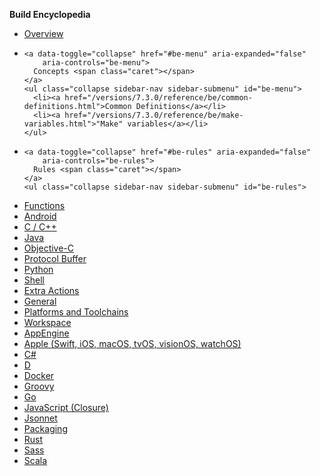 
**Build Encyclopedia**

<ul class="sidebar-nav">
  <li><a href="/versions/7.3.0/reference/be/overview.html">Overview</a></li>

  <li>

    <a data-toggle="collapse" href="#be-menu" aria-expanded="false"
        aria-controls="be-menu">
      Concepts <span class="caret"></span>
    </a>
    <ul class="collapse sidebar-nav sidebar-submenu" id="be-menu">
      <li><a href="/versions/7.3.0/reference/be/common-definitions.html">Common Definitions</a></li>
      <li><a href="/versions/7.3.0/reference/be/make-variables.html">"Make" variables</a></li>
    </ul>
  </li>

  <li>

    <a data-toggle="collapse" href="#be-rules" aria-expanded="false"
        aria-controls="be-rules">
      Rules <span class="caret"></span>
    </a>
    <ul class="collapse sidebar-nav sidebar-submenu" id="be-rules">
  <li><a href="/versions/7.3.0/reference/be/functions.html">Functions</a></li>
    <li><a href="/versions/7.3.0/reference/be/android.html">Android</a></li>
      <li><a href="/versions/7.3.0/reference/be/c-cpp.html">C / C++</a></li>
      <li><a href="/versions/7.3.0/reference/be/java.html">Java</a></li>
      <li><a href="/versions/7.3.0/reference/be/objective-c.html">Objective-C</a></li>
      <li><a href="/versions/7.3.0/reference/be/protocol-buffer.html">Protocol Buffer</a></li>
      <li><a href="/versions/7.3.0/reference/be/python.html">Python</a></li>
      <li><a href="/versions/7.3.0/reference/be/shell.html">Shell</a></li>
      <li><a href="/versions/7.3.0/reference/be/extra-actions.html">Extra Actions</a></li>
      <li><a href="/versions/7.3.0/reference/be/general.html">General</a></li>
      <li><a href="/versions/7.3.0/reference/be/platforms-and-toolchains.html">Platforms and Toolchains</a></li>
      <li><a href="/versions/7.3.0/reference/be/workspace.html">Workspace</a></li>

  <li><a href="https://github.com/bazelbuild/rules_appengine" target="_blank" rel="noopener">AppEngine</a></li>
  <li><a href="https://github.com/bazelbuild/rules_apple" target="_blank" rel="noopener">Apple (Swift, iOS, macOS, tvOS, visionOS, watchOS)</a></li>
  <li><a href="https://github.com/bazelbuild/rules_dotnet" target="_blank" rel="noopener">C#</a></li>
  <li><a href="https://github.com/bazelbuild/rules_d" target="_blank" rel="noopener">D</a></li>
  <li><a href="https://github.com/bazelbuild/rules_docker" target="_blank" rel="noopener">Docker</a></li>
  <li><a href="https://github.com/bazelbuild/rules_groovy" target="_blank" rel="noopener">Groovy</a></li>
  <li><a href="https://github.com/bazelbuild/rules_go" target="_blank" rel="noopener">Go</a></li>
  <li><a href="https://github.com/bazelbuild/rules_closure" target="_blank" rel="noopener">JavaScript (Closure)</a></li>
  <li><a href="https://github.com/bazelbuild/rules_jsonnet" target="_blank" rel="noopener">Jsonnet</a></li>
  <li><a href="/versions/7.3.0/reference/be/pkg.html">Packaging</a></li>
  <li><a href="https://github.com/bazelbuild/rules_rust" target="_blank" rel="noopener">Rust</a></li>
  <li><a href="https://github.com/bazelbuild/rules_sass" target="_blank" rel="noopener">Sass</a></li>
  <li><a href="https://github.com/bazelbuild/rules_scala" target="_blank" rel="noopener">Scala</a></li>
  </ul>
  </li>

</ul>
